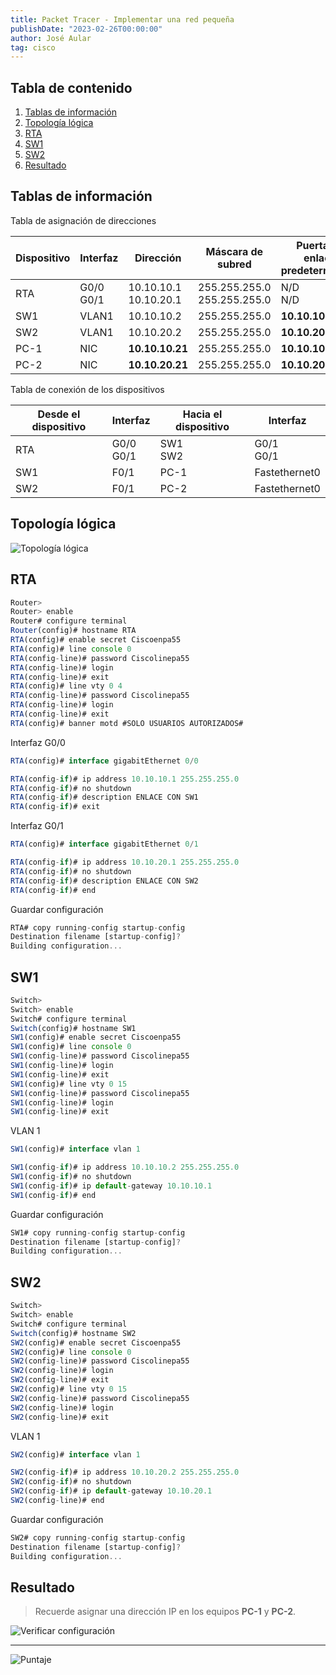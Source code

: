 ```yaml
---
title: Packet Tracer - Implementar una red pequeña
publishDate: "2023-02-26T00:00:00"
author: José Aular
tag: cisco
---
```



## Tabla de contenido

1.  [Tablas de información](/blog/packet-tracer-implementar-red-pequeña#tablas-de-información)
2.  [Topología lógica](/blog/packet-tracer-implementar-red-pequeña#topología-lógica)
3.  [RTA](/blog/packet-tracer-implementar-red-pequeña#rta)
4.  [SW1](/blog/packet-tracer-implementar-red-pequeña#sw1)
5.  [SW2](/blog/packet-tracer-implementar-red-pequeña#sw2)
6.  [Resultado](/blog/packet-tracer-implementar-red-pequeña#resultado)

## Tablas de información

Tabla de asignación de direcciones

| Dispositivo | Interfaz        | Dirección                   | Máscara de subred                 | Puerta de enlace predeterminada |
| ----------- | --------------- | --------------------------- | --------------------------------- | ------------------------------- |
| RTA         | G0/0 <br/> G0/1 | 10.10.10.1 <br/> 10.10.20.1 | 255.255.255.0 <br/> 255.255.255.0 | N/D <br/> N/D                   |
| SW1         | VLAN1           | 10.10.10.2                  | 255.255.255.0                     | **10.10.10.1**                  |
| SW2         | VLAN1           | 10.10.20.2                  | 255.255.255.0                     | **10.10.20.1**                  |
| PC-1        | NIC             | **10.10.10.21**             | 255.255.255.0                     | **10.10.10.1**                  |
| PC-2        | NIC             | **10.10.20.21**             | 255.255.255.0                     | **10.10.20.1**                  |

Tabla de conexión de los dispositivos

| Desde el dispositivo | Interfaz        | Hacia el dispositivo | Interfaz        |
| -------------------- | --------------- | -------------------- | --------------- |
| RTA                  | G0/0 <br/> G0/1 | SW1 <br/> SW2        | G0/1 <br/> G0/1 |
| SW1                  | F0/1            | PC-1                 | Fastethernet0   |
| SW2                  | F0/1            | PC-2                 | Fastethernet0   |

## Topología lógica

![Topología lógica](https://res.cloudinary.com/jaular/image/upload/v1677519652/blog/packet-tracer-implementar-red-peque%C3%B1a/pkt-1_qrp36b.png "Topología lógica")

## RTA

```js title="RTA"
Router>
Router> enable
Router# configure terminal
Router(config)# hostname RTA
RTA(config)# enable secret Ciscoenpa55
RTA(config)# line console 0
RTA(config-line)# password Ciscolinepa55
RTA(config-line)# login
RTA(config-line)# exit
RTA(config)# line vty 0 4
RTA(config-line)# password Ciscolinepa55
RTA(config-line)# login
RTA(config-line)# exit
RTA(config)# banner motd #SOLO USUARIOS AUTORIZADOS#
```

Interfaz G0/0

```js title="RTA"
RTA(config)# interface gigabitEthernet 0/0
```

```js title="RTA"
RTA(config-if)# ip address 10.10.10.1 255.255.255.0
RTA(config-if)# no shutdown
RTA(config-if)# description ENLACE CON SW1
RTA(config-if)# exit
```

Interfaz G0/1

```js title="RTA"
RTA(config)# interface gigabitEthernet 0/1
```

```js title="RTA"
RTA(config-if)# ip address 10.10.20.1 255.255.255.0
RTA(config-if)# no shutdown
RTA(config-if)# description ENLACE CON SW2
RTA(config-if)# end
```

Guardar configuración

```js title="RTA"
RTA# copy running-config startup-config
Destination filename [startup-config]?
Building configuration...
```

## SW1

```js title="SW1"
Switch>
Switch> enable
Switch# configure terminal
Switch(config)# hostname SW1
SW1(config)# enable secret Ciscoenpa55
SW1(config)# line console 0
SW1(config-line)# password Ciscolinepa55
SW1(config-line)# login
SW1(config-line)# exit
SW1(config)# line vty 0 15
SW1(config-line)# password Ciscolinepa55
SW1(config-line)# login
SW1(config-line)# exit
```

VLAN 1

```js title="SW1"
SW1(config)# interface vlan 1
```

```js title="SW1"
SW1(config-if)# ip address 10.10.10.2 255.255.255.0
SW1(config-if)# no shutdown
SW1(config-if)# ip default-gateway 10.10.10.1
SW1(config-if)# end
```

Guardar configuración

```js title="SW1"
SW1# copy running-config startup-config
Destination filename [startup-config]?
Building configuration...
```

## SW2

```js title="SW2"
Switch>
Switch> enable
Switch# configure terminal
Switch(config)# hostname SW2
SW2(config)# enable secret Ciscoenpa55
SW2(config)# line console 0
SW2(config-line)# password Ciscolinepa55
SW2(config-line)# login
SW2(config-line)# exit
SW2(config)# line vty 0 15
SW2(config-line)# password Ciscolinepa55
SW2(config-line)# login
SW2(config-line)# exit
```

VLAN 1

```js title="SW2"
SW2(config)# interface vlan 1
```

```js title="SW2"
SW2(config-if)# ip address 10.10.20.2 255.255.255.0
SW2(config-if)# no shutdown
SW2(config-if)# ip default-gateway 10.10.20.1
SW2(config-line)# end
```

Guardar configuración

```js title="SW2"
SW2# copy running-config startup-config
Destination filename [startup-config]?
Building configuration...
```

## Resultado

> Recuerde asignar una dirección IP en los equipos **PC-1** y **PC-2**.

![Verificar configuración](https://res.cloudinary.com/jaular/image/upload/v1677519652/blog/packet-tracer-implementar-red-peque%C3%B1a/pkt-2_dc8rby.png "Verificar configuración")

---

![Puntaje](https://res.cloudinary.com/jaular/image/upload/v1677519829/blog/packet-tracer-implementar-red-peque%C3%B1a/pkt-3_eocakr.png "Puntaje")
